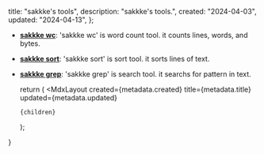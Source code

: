 
  title: "sakkke's tools",
  description: "sakkke's tools.",
  created: "2024-04-03",
  updated: "2024-04-13",
};

- **[sakkke wc](/tools/wc)**: 'sakkke wc' is word count tool. it counts lines, words, and bytes.
- **[sakkke sort](/tools/sort)**: 'sakkke sort' is sort tool. it sorts lines of text.
- **[sakkke grep](/tools/grep)**: 'sakkke grep' is search tool. it searchs for pattern in text.

  return (
    <MdxLayout
      created={metadata.created}
      title={metadata.title}
      updated={metadata.updated}
    >
      {children}
    </MdxLayout>
  );
}
